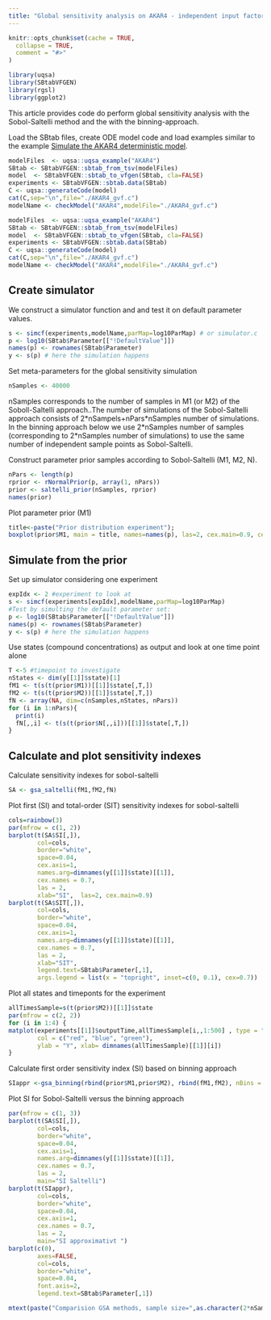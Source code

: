 ```yaml
---
title: "Global sensitivity analysis on AKAR4 - independent input factors"
---
```


```r
knitr::opts_chunk$set(cache = TRUE,
  collapse = TRUE,
  comment = "#>"
)
```

```r
library(uqsa)
library(SBtabVFGEN)
library(rgsl)
library(ggplot2)
```

This article provides code do perform global sensitivity analysis with the  Sobol-Saltelli method and the with the binning-approach.

Load the SBtab files, create ODE model code and load examples similar to the example [Simulate the AKAR4 deterministic model](./simAKAR4.html).

```r
modelFiles  <- uqsa::uqsa_example("AKAR4")
SBtab <- SBtabVFGEN::sbtab_from_tsv(modelFiles)
model  <- SBtabVFGEN::sbtab_to_vfgen(SBtab, cla=FALSE)
experiments <- SBtabVFGEN::sbtab.data(SBtab)
C <- uqsa::generateCode(model)
cat(C,sep="\n",file="./AKAR4_gvf.c")
modelName <- checkModel("AKAR4",modelFile="./AKAR4_gvf.c")
```

```r
modelFiles  <- uqsa::uqsa_example("AKAR4")
SBtab <- SBtabVFGEN::sbtab_from_tsv(modelFiles)
model  <- SBtabVFGEN::sbtab_to_vfgen(SBtab, cla=FALSE)
experiments <- SBtabVFGEN::sbtab.data(SBtab)
C <- uqsa::generateCode(model)
cat(C,sep="\n",file="./AKAR4_gvf.c")
modelName <- checkModel("AKAR4",modelFile="./AKAR4_gvf.c")
```


## Create simulator

We construct a simulator function and and test it on default parameter values.
```r
s <- simcf(experiments,modelName,parMap=log10ParMap) # or simulator.c
p <- log10(SBtab$Parameter[["!DefaultValue"]])
names(p) <- rownames(SBtab$Parameter)
y <- s(p) # here the simulation happens
```

Set meta-parameters for the global sensitivity simulation
```r
nSamples <- 40000
```
nSamples corresponds to the number of samples in M1 (or M2) of the Soboll-Saltelli approach..The number of simulations of the Sobol-Saltelli approach consists of 2\*nSampels+nPars\*nSamples number of simulations. In the binning approach below we use 2\*nSamples number of samples (corresponding to 2\*nSamples number of simulations) to use the same number of independent sample points as Sobol-Saltelli. 


Construct parameter prior samples according to Sobol-Saltelli (M1, M2, N).
```r
nPars <- length(p)
rprior <- rNormalPrior(p, array(1, nPars))
prior <- saltelli_prior(nSamples, rprior)
names(prior)
```

Plot parameter prior (M1)
```r
title<-paste("Prior distribution experiment");
boxplot(prior$M1, main = title, names=names(p), las=2, cex.main=0.9, cex.axis=0.3)
```

## Simulate from the prior

Set up simulator considering one experiment

```r
expIdx <- 2 #experiment to look at
s <- simcf(experiments[expIdx],modelName,parMap=log10ParMap)
#Test by simulting the default parameter set:
p <- log10(SBtab$Parameter[["!DefaultValue"]])
names(p) <- rownames(SBtab$Parameter)
y <- s(p) # here the simulation happens
```

Use states (compound concentrations) as output and look at one time point alone
```r
T <-5 #timepoint to investigate
nStates <- dim(y[[1]]$state)[1]
fM1 <- t(s(t(prior$M1))[[1]]$state[,T,])
fM2 <- t(s(t(prior$M2))[[1]]$state[,T,])
fN <- array(NA, dim=c(nSamples,nStates, nPars))
for (i in 1:nPars){
  print(i)
  fN[,,i] <- t(s(t(prior$N[,,i]))[[1]]$state[,T,])
}
```

## Calculate and plot sensitivity indexes 

Calculate sensitivity indexes for sobol-saltelli
```r
SA <- gsa_saltelli(fM1,fM2,fN)
```

Plot first (SI) and total-order (SIT) sensitivity indexes for sobol-saltelli

```r
cols=rainbow(3)
par(mfrow = c(1, 2))
barplot(t(SA$SI[,]), 
        col=cols,
        border="white", 
        space=0.04, 
        cex.axis=1,
        names.arg=dimnames(y[[1]]$state)[[1]],
        cex.names = 0.7,
        las = 2,
        xlab="SI",  las=2, cex.main=0.9)
barplot(t(SA$SIT[,]), 
        col=cols, 
        border="white", 
        space=0.04, 
        cex.axis=1,
        names.arg=dimnames(y[[1]]$state)[[1]],
        cex.names = 0.7,
        las = 2,
        xlab="SIT",
        legend.text=SBtab$Parameter[,1],
        args.legend = list(x = "topright", inset=c(0, 0.1), cex=0.7))
```


Plot all states and timeponts for the experiment
```r
allTimesSample=s(t(prior$M2))[[1]]$state
par(mfrow = c(2, 2))
for (i in 1:4) {
matplot(experiments[[1]]$outputTime,allTimesSample[i,,1:500] , type = "l", lty = 1, 
        col = c("red", "blue", "green"), 
        ylab = "Y", xlab= dimnames(allTimesSample)[[1]][i])
}
```


Calculate first order sensitivity index (SI) based on binning approach
```r
SIappr <-gsa_binning(rbind(prior$M1,prior$M2), rbind(fM1,fM2), nBins = "Sturges")
```

Plot SI for Sobol-Saltelli versus the binning approach


```r
par(mfrow = c(1, 3))
barplot(t(SA$SI[,]), 
        col=cols, 
        border="white", 
        space=0.04, 
        cex.axis=1,
        names.arg=dimnames(y[[1]]$state)[[1]],
        cex.names = 0.7,
        las = 2,
        main="SI Saltelli")
barplot(t(SIappr), 
        col=cols, 
        border="white", 
        space=0.04, 
        cex.axis=1,
        cex.names = 0.7,
        las = 2,
        main="SI approximativt ")
barplot(c(0), 
        axes=FALSE,
        col=cols, 
        border="white", 
        space=0.04, 
        font.axis=2, 
        legend.text=SBtab$Parameter[,1])

mtext(paste("Comparision GSA methods, sample size=",as.character(2*nSamples)), side = 3, line = -1.2, outer = TRUE)
```

